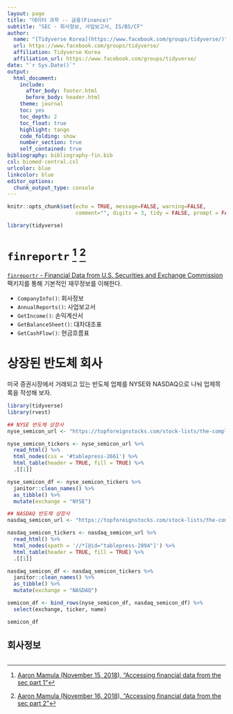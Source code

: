 ```yaml
---
layout: page
title: "데이터 과학 -- 금융(Finance)"
subtitle: "SEC - 회사정보, 사업보고서, IS/BS/CF"
author:
  name: "[Tidyverse Korea](https://www.facebook.com/groups/tidyverse/)"
  url: https://www.facebook.com/groups/tidyverse/
  affiliation: Tidyverse Korea
  affiliation_url: https://www.facebook.com/groups/tidyverse/
date: "`r Sys.Date()`"
output:
  html_document: 
    include:
      after_body: footer.html
      before_body: header.html
    theme: journal
    toc: yes
    toc_depth: 2
    toc_float: true
    highlight: tango
    code_folding: show
    number_section: true
    self_contained: true
bibliography: bibliography-fin.bib
csl: biomed-central.csl
urlcolor: blue
linkcolor: blue
editor_options: 
  chunk_output_type: console
---
```


```r
knitr::opts_chunk$set(echo = TRUE, message=FALSE, warning=FALSE,
                      comment="", digits = 3, tidy = FALSE, prompt = FALSE, fig.align = 'center')

library(tidyverse)
```

# `finreportr` [^blog-finreportr] [^blog-finreportr2] {#finreportr}

[^blog-finreportr]: [Aaron Mamula (November 15, 2018), "Accessing financial data from the sec part 1"](https://aaronmams.github.io/Accessing-Financial-Data-from-the-SEC-Part-1/)

[^blog-finreportr2]: [Aaron Mamula (November 16, 2018), "Accessing financial data from the sec part 2"](https://aaronmams.github.io/Accessing-financial-data-from-the-SEC-Part-2/)

[`finreportr` - Financial Data from U.S. Securities and Exchange Commission](https://github.com/sewardlee337/finreportr) 팩키지를 통해 기본적인 재무정보를 이해한다.

* `CompanyInfo()`: 회사정보
* `AnnualReports()`: 사업보고서
* `GetIncome()`: 손익계산서
* `GetBalanceSheet()`: 대차대조표
* `GetCashFlow()`: 현금흐름표

# 상장된 반도체 회사 {#listed-semiconductor-company} 

미국 증권시장에서 거래되고 있는 반도체 업체를 NYSE와 NASDAQ으로 나눠 업체목록을 작성해 보자.

```r
library(tidyverse)
library(rvest)

## NYSE 반도체 상장사 
nyse_semicon_url <- "https://topforeignstocks.com/stock-lists/the-complete-list-of-semiconductor-stocks-trading-on-the-nyse/"

nyse_semicon_tickers <- nyse_semicon_url %>% 
  read_html() %>% 
  html_nodes(css = '#tablepress-2661') %>% 
  html_table(header = TRUE, fill = TRUE) %>% 
  .[[1]]

nyse_semicon_df <- nyse_semicon_tickers %>% 
  janitor::clean_names() %>% 
  as_tibble() %>% 
  mutate(exchange = "NYSE")

## NASDAQ 반도체 상장사 
nasdaq_semicon_url <- "https://topforeignstocks.com/stock-lists/the-complete-list-of-semiconductors-stocks-trading-on-nasdaq/"

nasdaq_semicon_tickers <- nasdaq_semicon_url %>% 
  read_html() %>% 
  html_nodes(xpath = '//*[@id="tablepress-2894"]') %>% 
  html_table(header = TRUE, fill = TRUE) %>% 
  .[[1]]

nasdaq_semicon_df <- nasdaq_semicon_tickers %>% 
  janitor::clean_names() %>% 
  as_tibble() %>% 
  mutate(exchange = "NASDAQ")

semicon_df <- bind_rows(nyse_semicon_df, nasdaq_semicon_df) %>% 
  select(exchange, ticker, name)

semicon_df
```

## 회사정보 {#listed-semiconductor-company-info}

```r

```



